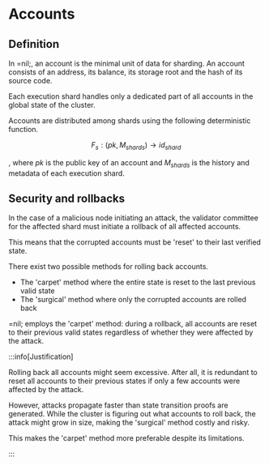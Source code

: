 # Accounts

## Definition

In =nil;, an account is the minimal unit of data for sharding. An account consists of an address, its balance, its storage root and the hash of its source code.

Each execution shard handles only a dedicated part of all accounts in the global state of the cluster.

Accounts are distributed among shards using the following deterministic function.

$$
F_s : (pk, M_{shards})\to id_{shard}
$$

, where $pk$ is the public key of an account and $M_{shards}$ is the history and metadata of each execution shard.

## Security and rollbacks

In the case of a malicious node initiating an attack, the validator committee for the affected shard must initiate a rollback of all affected accounts.

This means that the corrupted accounts must be 'reset' to their last verified state.

There exist two possible methods for rolling back accounts.

* The 'carpet' method where the entire state is reset to the last previous valid state
* The 'surgical' method where only the corrupted accounts are rolled back

=nil; employs the 'carpet' method: during a rollback, all accounts are reset to their previous valid states regardless of whether they were affected by the attack.

:::info[Justification]

Rolling back all accounts might seem excessive. After all, it is redundant to reset all accounts to their previous states if only a few accounts were affected by the attack.

However, attacks propagate faster than state transition proofs are generated. While the cluster is figuring out what accounts to roll back, the attack might grow in size, making the 'surgical' method costly and risky. 

This makes the 'carpet' method more preferable despite its limitations.

:::
